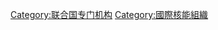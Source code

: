 {{Commons category|International Atomic Energy Agency}}
{{Cat main|国际原子能机构}}

[[Category:联合国专门机构|Category:联合国专门机构]]
[[Category:國際核能組織|Category:國際核能組織]]